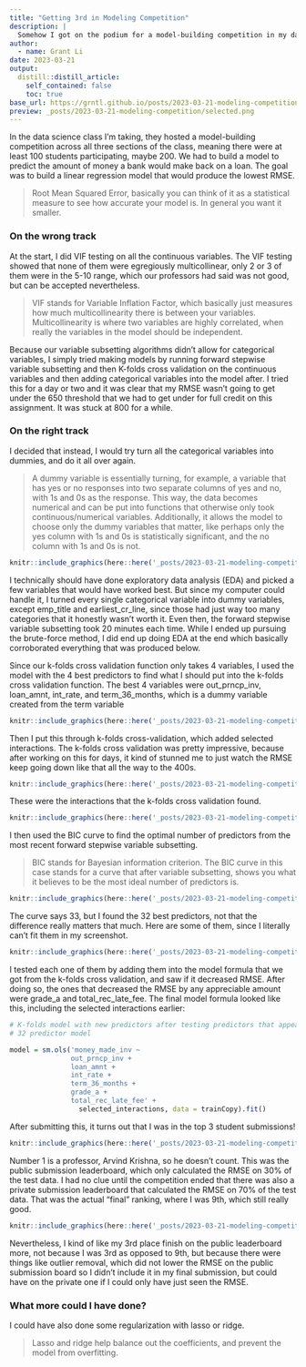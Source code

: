 ```yaml
---
title: "Getting 3rd in Modeling Competition"
description: |
  Somehow I got on the podium for a model-building competition in my data science class
author:
  - name: Grant Li
date: 2023-03-21
output:
  distill::distill_article:
    self_contained: false
    toc: true
base_url: https://grntl.github.io/posts/2023-03-21-modeling-competition/
preview: _posts/2023-03-21-modeling-competition/selected.png
---
```


In the data science class I'm taking, they hosted a model-building competition across all three sections of the class, meaning there were at least 100 students participating, maybe 200. We had to build a model to predict the amount of money a bank would make back on a loan. The goal was to build a linear regression model that would produce the lowest RMSE.

> Root Mean Squared Error, basically you can think of it as a statistical measure to see how accurate your model is. In general you want it smaller.

### On the wrong track

At the start, I did VIF testing on all the continuous variables. The VIF testing showed that none of them were egregiously multicollinear, only 2 or 3 of them were in the 5-10 range, which our professors had said was not good, but can be accepted nevertheless.  

> VIF stands for Variable Inflation Factor, which basically just measures how much multicollinearity there is between your variables. Multicollinearity is where two variables are highly correlated, when really the variables in the model should be independent.  

Because our variable subsetting algorithms didn't allow for categorical variables, I simply tried making models by running forward stepwise variable subsetting and then K-folds cross validation on the continuous variables and then adding categorical variables into the model after. I tried this for a day or two and it was clear that my RMSE wasn't going to get under the 650 threshold that we had to get under for full credit on this assignment. It was stuck at 800 for a while.

### On the right track

I decided that instead, I would try turn all the categorical variables into dummies, and do it all over again.  

> A dummy variable is essentially turning, for example, a variable that has yes or no responses into two separate columns of yes and no, with 1s and 0s as the response. This way, the data becomes numerical and can be put into functions that otherwise only took continuous/numerical variables. Additionally, it allows the model to choose only the dummy variables that matter, like perhaps only the yes column with 1s and 0s is statistically significant, and the no column with 1s and 0s is not.

```r
knitr::include_graphics(here::here('_posts/2023-03-21-modeling-competition/vars.png'))
```

I technically should have done exploratory data analysis (EDA) and picked a few variables that would have worked best. But since my computer could handle it, I turned every single categorical variable into dummy variables, except emp_title and earliest_cr_line, since those had just way too many categories that it honestly wasn't worth it. Even then, the forward stepwise variable subsetting took 20 minutes each time. While I ended up pursuing the brute-force method, I did end up doing EDA at the end which basically corroborated everything that was produced below.

Since our k-folds cross validation function only takes 4 variables, I used the model with the 4 best predictors to find what I should put into the k-folds cross validation function. The best 4 variables were out_prncp_inv, loan_amnt, int_rate, and term_36_months, which is a dummy variable created from the term variable 

```r
knitr::include_graphics(here::here('_posts/2023-03-21-modeling-competition/best4.png'))
```

Then I put this through k-folds cross-validation, which added selected interactions. The k-folds cross validation was pretty impressive, because after working on this for days, it kind of stunned me to just watch the RMSE keep going down like that all the way to the 400s.

```r
knitr::include_graphics(here::here('_posts/2023-03-21-modeling-competition/kfolds.png'))
```

These were the interactions that the k-folds cross validation found.

```r
knitr::include_graphics(here::here('_posts/2023-03-21-modeling-competition/selected.png'))
```

I then used the BIC curve to find the optimal number of predictors from the most recent forward stepwise variable subsetting. 

> BIC stands for Bayesian information criterion. The BIC curve in this case stands for a curve that after variable subsetting, shows you what it believes to be the most ideal number of predictors is. 

```r
knitr::include_graphics(here::here('_posts/2023-03-21-modeling-competition/bic.png'))
```

The curve says 33, but I found the 32 best predictors, not that the difference really matters that much. Here are some of them, since I literally can't fit them in my screenshot.

```r
knitr::include_graphics(here::here('_posts/2023-03-21-modeling-competition/preds32.png'))
```

I tested each one of them by adding them into the model formula that we got from the k-folds cross validation, and saw if it decreased RMSE. After doing so, the ones that decreased the RMSE by any appreciable amount were grade_a and total_rec_late_fee. The final model formula looked like this, including the selected interactions earlier:

```r
# K-folds model with new predictors after testing predictors that appear in the 
# 32 predictor model

model = sm.ols('money_made_inv ~ 
               out_prncp_inv + 
               loan_amnt + 
               int_rate + 
               term_36_months + 
               grade_a + 
               total_rec_late_fee' + 
                 selected_interactions, data = trainCopy).fit()
```


After submitting this, it turns out that I was in the top 3 student submissions!

```r
knitr::include_graphics(here::here('_posts/2023-03-21-modeling-competition/pubRank.png'))
```
Number 1 is a professor, Arvind Krishna, so he doesn't count. This was the public submission leaderboard, which only calculated the RMSE on 30% of the test data. I had no clue until the competition ended that there was also a private submission leaderboard that calculated the RMSE on 70% of the test data. That was the actual "final" ranking, where I was 9th, which still really good. 

```r
knitr::include_graphics(here::here('_posts/2023-03-21-modeling-competition/privRank.png'))
```

Nevertheless, I kind of like my 3rd place finish on the public leaderboard more, not because I was 3rd as opposed to 9th, but because there were things like outlier removal, which did not lower the RMSE on the public submission board so I didn't include it in my final submission, but could have on the private one if I could only have just seen the RMSE.

### What more could I have done?

I could have also done some regularization with lasso or ridge.

> Lasso and ridge help balance out the coefficients, and prevent the model from overfitting.